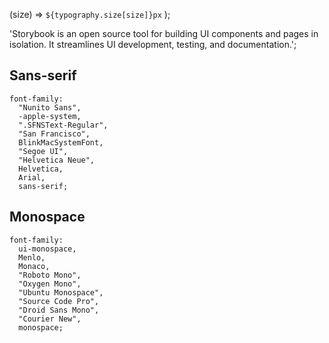 
  (size) => `${typography.size[size]}px`
);

  'Storybook is an open source tool for building UI components and pages in isolation. It streamlines UI development, testing, and documentation.';

<Meta title="Basics/Typography" />

## Sans-serif

```
font-family:
  "Nunito Sans",
  -apple-system,
  ".SFNSText-Regular",
  "San Francisco",
  BlinkMacSystemFont,
  "Segoe UI",
  "Helvetica Neue",
  Helvetica,
  Arial,
  sans-serif;
```

<Typeset
  fontFamily={typography.fonts.base}
  fontSizes={fontSizes}
  fontWeight={typography.weight.regular}
  sampleText={sampleText}
/>
<Typeset
  fontFamily={typography.fonts.base}
  fontSizes={fontSizes}
  fontWeight={typography.weight.bold}
  sampleText={sampleText}
/>
<Typeset
  fontFamily={typography.fonts.base}
  fontSizes={fontSizes}
  fontWeight={typography.weight.black}
  sampleText={sampleText}
/>

## Monospace

```
font-family:
  ui-monospace,
  Menlo,
  Monaco,
  "Roboto Mono",
  "Oxygen Mono",
  "Ubuntu Monospace",
  "Source Code Pro",
  "Droid Sans Mono",
  "Courier New",
  monospace;
```

<Typeset
  fontFamily={typography.fonts.mono}
  fontSizes={fontSizes}
  fontWeight={typography.weight.regular}
  sampleText={sampleText}
/>
<Typeset
  fontFamily={typography.fonts.mono}
  fontSizes={fontSizes}
  fontWeight={typography.weight.bold}
  sampleText={sampleText}
/>

